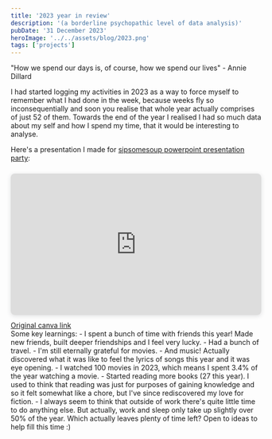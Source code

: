 ```yaml
---
title: '2023 year in review'
description: '(a borderline psychopathic level of data analysis)'
pubDate: '31 December 2023'
heroImage: '../../assets/blog/2023.png'
tags: ['projects']
---
```


"How we spend our days is, of course, how we spend our lives" - Annie Dillard

I had started logging my activities in 2023 as a way to force myself to
remember what I had done in the week, because weeks fly so inconsequentially and
soon you realise that whole year actually comprises of just 52 of them.
Towards the end of the year I realised I had so much data about my self and 
how I spend my time, that it would be interesting to analyse.

Here's a presentation I made for [sipsomesoup powerpoint presentation party](/blog/sipsomesoup):

<div style="position: relative; width: 100%; height: 0; padding-top: 56.2500%;
 padding-bottom: 0; box-shadow: 0 2px 8px 0 rgba(63,69,81,0.16); margin-top: 1.6em; margin-bottom: 0.9em; overflow: hidden;
 border-radius: 8px; will-change: transform;">
  <iframe loading="lazy" style="position: absolute; width: 100%; height: 100%; top: 0; left: 0; border: none; padding: 0;margin: 0;"
    src="https://www.canva.com/design/DAF5FnCcrDc/-d07oLLnltoj3PDVI-vl2g/view?embed" allowfullscreen="allowfullscreen" allow="fullscreen">
  </iframe>
</div>
<a href="https:&#x2F;&#x2F;www.canva.com&#x2F;design&#x2F;DAF5FnCcrDc&#x2F;-d07oLLnltoj3PDVI-vl2g&#x2F;view?utm_content=DAF5FnCcrDc&amp;utm_campaign=designshare&amp;utm_medium=embeds&amp;utm_source=link" target="_blank" rel="noopener">Original canva link</a>

<div/>
Some key learnings:
- I spent a bunch of time with friends this year! Made new friends, built deeper friendships and I feel very lucky.
- Had a bunch of travel.
- I'm still eternally grateful for movies.
- And music! Actually discovered what it was like to feel the lyrics of songs this year and it was eye opening.
- I watched 100 movies in 2023, which means I spent 3.4% of the year watching a movie.
- Started reading more books (27 this year). I used to think that reading was just for purposes of gaining knowledge and so it felt somewhat like a chore, but I've since rediscovered my love for fiction.
- I always seem to think that outside of work there's quite little time to do anything else. But actually, work and sleep only take up slightly over 50% of the year. Which actually leaves plenty of time left? Open to ideas to help fill this time :)
